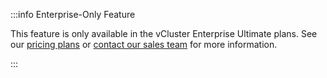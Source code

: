 
<br></br>
<div class="enterprise-ultimate">
:::info Enterprise-Only Feature

This feature is only available in the vCluster Enterprise Ultimate plans. See our [pricing plans](https://www.vcluster.com/pricing) or [contact our sales team](https://www.vcluster.com/enterprise-demo) for more information.

:::
</div>
